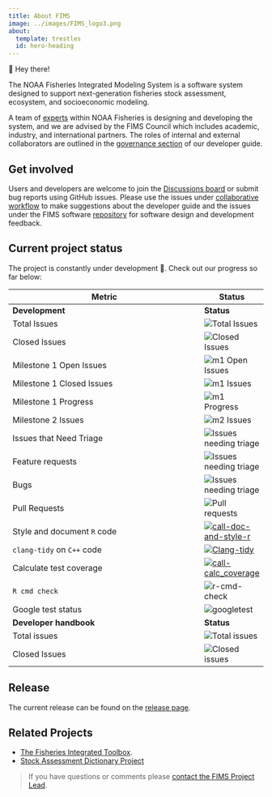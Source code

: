 ```yaml
---
title: About FIMS
image: ../images/FIMS_logo3.png
about:
  template: trestles
  id: hero-heading
---
```


::: {#hero-heading}

<div class="h1">👋 Hey there!</div>

<div class="lead">

The NOAA Fisheries Integrated Modeling System is a software system designed to support next-generation fisheries stock assessment, ecosystem, and socioeconomic modeling. 

A team of [experts](https://noaa-fims.github.io/authors.md) within NOAA Fisheries is designing and developing the system, and we are advised by the FIMS Council which includes academic, industry, and international partners. The roles of internal and external collaborators are outlined in the [governance section](https://noaa-fims.github.io/collaborative_workflow/fims-governance.html) of our developer guide. 
</div>
:::

## Get involved

Users and developers are welcome to join the [Discussions board](https://github.com/orgs/NOAA-FIMS/discussions) or submit bug reports using GitHub issues. Please use the issues under [collaborative workflow](https://github.com/NOAA-FIMS/collaborative_workflow/issues) to make suggestions about the developer guide and the issues under the FIMS software [repository](https://github.com/NOAA-FIMS/FIMS/issues) for software design and development feedback.


## Current project status

The project is constantly under development 🔨. Check out our progress so far below: 

| Metric                 | Status | 
|----------------------- |------ |
| **Development** | **Status** |
|Total Issues           |  ![Total Issues](https://img.shields.io/github/issues-raw/noaa-fims/fims)|
|Closed Issues           | ![Closed Issues](https://img.shields.io/github/issues-closed/noaa-fims/fims)|
|Milestone 1 Open Issues | ![m1 Open Issues](https://img.shields.io/github/milestones/issues-open/noaa-fims/fims/1)|
|Milestone 1 Closed Issues      | ![m1 Issues](https://img.shields.io/github/milestones/issues-closed/noaa-fims/fims/1)|
|Milestone 1 Progress    | ![m1 Progress](https://img.shields.io/github/milestones/progress-percent/noaa-fims/fims/1)|
|Milestone 2 Issues      | ![m2 Issues](https://img.shields.io/github/milestones/issues-open/noaa-fims/fims/2)|
|Issues that Need Triage | ![Issues needing triage](https://img.shields.io/github/issues-raw/noaa-fims/fims/triage_needed)|
|Feature requests        | ![Issues needing triage](https://img.shields.io/github/issues-raw/noaa-fims/fims/kind:%20feature)|
|Bugs                    | ![Issues needing triage](https://img.shields.io/github/issues-raw/noaa-fims/fims/kind:%20bug)|
|Pull Requests           | ![Pull requests](https://img.shields.io/github/issues-pr/NOAA-FIMS/FIMS)|
|Style and document `R` code        |[![call-doc-and-style-r](https://github.com/NOAA-FIMS/FIMS/actions/workflows/call-doc-and-style-r.yml/badge.svg)](https://github.com/NOAA-FIMS/FIMS/actions/workflows/call-doc-and-style-r.yml)|
|`clang-tidy` on `C++` code    |[![Clang-tidy](https://github.com/NOAA-FIMS/FIMS/actions/workflows/clang-tidy.yml/badge.svg)](https://github.com/NOAA-FIMS/FIMS/actions/workflows/clang-tidy.yml)|
|Calculate test coverage |[![call-calc_coverage](https://github.com/NOAA-FIMS/FIMS/actions/workflows/call-calc-coverage.yml/badge.svg)](https://github.com/NOAA-FIMS/FIMS/actions/workflows/call-calc-coverage.yml)|
|`R cmd check` |![r-cmd-check](https://github.com/NOAA-FIMS/FIMS/actions/workflows/call-r-cmd-check.yml/badge.svg)|
|Google test status |![googletest](https://github.com/NOAA-FIMS/FIMS/actions/workflows/run-googletest.yml/badge.svg)|
|**Developer handbook** | **Status** |
|Total issues |![Total issues](https://img.shields.io/github/issues-raw/noaa-fims/collaborative_workflow)|
|Closed Issues|![Closed issues](https://img.shields.io/github/issues-closed/noaa-fims/collaborative_workflow)|

## Release  

 The current release can be found on the [release page](https://github.com/NOAA-FIMS/FIMS/releases).

## Related Projects

- [The Fisheries Integrated Toolbox](https://noaa-fisheries-integrated-toolbox.github.io/).
- [Stock Assessment Dictionary Project](https://github.com/nmfs-fish-tools/fishdictionary)

> If you have questions or comments please [contact the FIMS Project Lead](mailto:kelli.johnson@noaa.gov).
